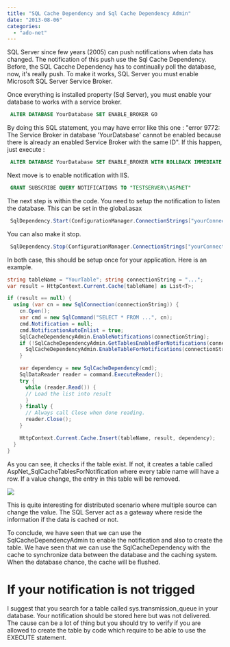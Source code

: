 ```yaml
---
title: "SQL Cache Dependency and Sql Cache Dependency Admin"
date: "2013-08-06"
categories: 
  - "ado-net"
---
```


SQL Server since few years (2005) can push notifications when data has changed. The notification of this push use the Sql Cache Dependency. Before, the SQL Cacche Dependency has to continually poll the database, now, it's really push. To make it works, SQL Server you must enable Microsoft SQL Server Service Broker.

Once everything is installed property (Sql Server), you must enable your database to works with a service broker.

```sql
 ALTER DATABASE YourDatabase SET ENABLE_BROKER GO 
```

By doing this SQL statement, you may have error like this one : "error 9772: The Service Broker in database 'YourDatabase' cannot be enabled because there is already an enabled Service Broker with the same ID". If this happen, just execute : 
```sql
 ALTER DATABASE YourDatabase SET ENABLE_BROKER WITH ROLLBACK IMMEDIATE GO ALTER DATABASE YourDatabase SET NEW_BROKER GO 
```

Next move is to enable notification with IIS.

```sql
 GRANT SUBSCRIBE QUERY NOTIFICATIONS TO "TESTSERVER\\ASPNET" 
```

The next step is within the code. You need to setup the notification to listen the database. This can be set in the global.asax

```csharp
 SqlDependency.Start(ConfigurationManager.ConnectionStrings["yourConnectionString"].ConnectionString); 
```

You can also make it stop.

```csharp
 SqlDependency.Stop(ConfigurationManager.ConnectionStrings["yourConnectionString"].ConnectionString); 
```

In both case, this should be setup once for your application. Here is an example.

```csharp
string tableName = "YourTable"; string connectionString = "..."; 
var result = HttpContext.Current.Cache[tableName] as List<T>;

if (result == null) { 
  using (var cn = new SqlConnection(connectionString)) { 
    cn.Open(); 
    var cmd = new SqlCommand("SELECT * FROM ...", cn); 
    cmd.Notification = null; 
    cmd.NotificationAutoEnlist = true; 
    SqlCacheDependencyAdmin.EnableNotifications(connectionString); 
    if (!SqlCacheDependencyAdmin.GetTablesEnabledForNotifications(connectionString).Contains(tableName)) { 
      SqlCacheDependencyAdmin.EnableTableForNotifications(connectionString, tableName); 
    }

    var dependency = new SqlCacheDependency(cmd); 
    SqlDataReader reader = command.ExecuteReader(); 
    try { 
      while (reader.Read()) { 
      // Load the list into result 
      } 
    } finally { 
      // Always call Close when done reading. 
      reader.Close(); 
    }

    HttpContext.Current.Cache.Insert(tableName, result, dependency); 
  } 
} 
```

As you can see, it checks if the table exist. If not, it creates a table called AspNet_SqlCacheTablesForNotification where every table name will have a row. If a value change, the entry in this table will be removed.

![](images/sqltablenotification.png)

This is quite interesting for distributed scenario where multiple source can change the value. The SQL Server act as a gateway where reside the information if the data is cached or not.

To conclude, we have seen that we can use the SqlCacheDependencyAdmin to enable the notification and also to create the table. We have seen that we can use the SqlCacheDependency with the cache to synchronize data between the database and the caching system. When the database chance, the cache will be flushed.

# If your notification is not trigged

I suggest that you search for a table called sys.transmission_queue in your database. Your notification should be stored here but was not delivered. The cause can be a lot of thing but you should try to verify if you are allowed to create the table by code which require to be able to use the EXECUTE statement.
